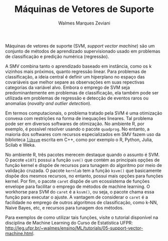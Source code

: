 % Máquinas de Vetores de Suporte
% Walmes Marques Zeviani

Máquinas de vetores de suporte (SVM, *support vector machine*) são um
conjunto de métodos de aprendizado supervisionado usado em problemas de
classificação e predição numérica (regressão).

A SMV combina tanto o aprendizado baseado em instância, como os k
vizinhos mais próximos, quanto regressão linear.  Para problemas de
classificação, a ideia central é definir um hiperplano no espaço das
covariáveis que melhor separe as observações em suas repectivas
categorias da variável alvo.  Embora o emprego de SVM seja
predominantemente em problemas de classificação, ela também pode ser
utilizada em problemas de regressão e detecção de eventos raros ou
anomalias (*novalty and outlier detection*).

Em termos computacionais, o problema tratado pela SVM é uma otimização
convexa com restrições na forma de inequações lineares.  Tal problema
pode ser em diversos softwares de otimização.  No ambiente R, por
exemplo, é possível resolver usando o pacote `quadprog`.  No entanto, a
maioria dos softwares com recursos especializados em SMV fazem uso da
biblioteca [`libsvm`](https://www.csie.ntu.edu.tw/~cjlin/libsvm/)
escrita em C++, como por exemplo o R, Python, Julia, Scilab e Weka.

No ambiente R, três pacotes merecem destaque quando o assunto é SVM.  O
pacote `e1071` possui a função `svm()` que contém as principais opções
de função kernel e dispõe de recursos para tunagem do algoritmo por meio
de validação cruzada.  O pacote `kernlab` tem a função `ksvm()` que
basicamente dispõe dos mesmos recursos, no entanto, possui mais opções
para funções kernel.  Por fim, o pacote `caret` dispõe de um ecossistema
de funções envelope para facilitar o emprego de métodos de machine
learning.  O workhorse para SVM do `caret` é a `ksvm()`, ou seja, o
pacote chama essa função para executar o ajuste.  A vantagem de
considerar o `caret` é a facilidade no emprego de outros algoritmos de
classificação, como k-NN, Naive Bayes, etc, e recursos para tunagem dos
métodos.

Para exemplos de como utilizar tais funções, visite o tutorial
disponível na disciplina de Machine Learning do Curso de Estatística
UFPR:
<http://leg.ufpr.br/~walmes/ensino/ML/tutorials/05-support-vector-machine.html>.
